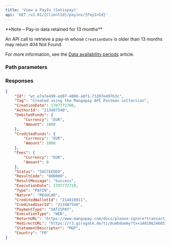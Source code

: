 ```yaml
---
title: 'View a PayIn (Satispay)'  
api: 'GET /v2.01/{ClientId}/payins/{PayInId}'  
---
```



  
<Note>
**Note – Pay-in data retained for 13 months**

An API call to retrieve a pay-in whose `CreationDate` is older than 13 months may return 404 Not Found.

For more information, see the <a href="/api-reference/overview/data-availability-periods">Data availability periods</a> article.
</Note>


### Path parameters  

<PayInId />  

### Responses  

<AccordionGroup><Accordion title="200 - Succeeded">  

<IdResponse />  

<TagResponse />  

<CreationDateResponse />  

<AuthorIdResponse />  

<DebitedFunds2Response />  

<CreditedFunds2Response />  

<Fees1Response />  

<Status2Response />  

<ResultCodeResponse />  

<ResultMessageResponse />  

<ExecutionDateResponse />  

<TypeResponse />  

<NatureResponse />  

<CreditedWalletIdResponse />  

<CreditedUserIdResponse />  

<PaymentType7Response />  

<ExecutionTypeResponse />  

<ReturnURLResponse />  

<StatementDescriptorResponse />  

<Country3Response /></Accordion></AccordionGroup>  

<ResponseExample>  

```json 200 - Succeeded  
{
    "Id": "wt_e7a7e499-ed07-4086-a8f1-73207e497b3c",
    "Tag": "Created using the Mangopay API Postman collection",
    "CreationDate": 1707772706,
    "AuthorId": "213407540",
    "DebitedFunds": {
        "Currency": "EUR",
        "Amount": 1000
    },
    "CreditedFunds": {
        "Currency": "EUR",
        "Amount": 1000
    },
    "Fees": {
        "Currency": "EUR",
        "Amount": 0
    },
    "Status": "SUCCEEDED",
    "ResultCode": "000000",
    "ResultMessage": "Success",
    "ExecutionDate": 1707772720,
    "Type": "PAYIN",
    "Nature": "REGULAR",
    "CreditedWalletId": "214818911",
    "CreditedUserId": "213407540",
    "PaymentType": "SATISPAY",
    "ExecutionType": "WEB",
    "ReturnURL": "https://www.mangopay.com/docs/please-ignore?transactionId=wt_e7a7e499-ed07-4086-a8f1-73207e497b3c",
    "RedirectURL": "https://r3.girogate.de/ti/dumbdummy?tx=140186246851&rs=pJm8rdr5445tSOGD5vWL5HPkSDbt7wYR&cs=3726012989f6fc7cbefca757f6f109dc4b06fdf17c29a48c9c88abf1ab5c22f7",
    "StatementDescriptor": "MGP",
    "Country": "FR"
}  
 ```  

</ResponseExample>  

<RequestExample>  
    <PhpViewPayin />
    <NodeViewPayin />
    <RubyViewPayin />
    <ViewPayinPython />
</RequestExample>